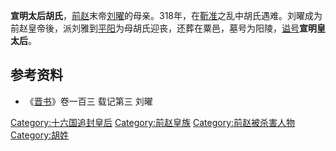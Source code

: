 {{noteTA
|1=zh-hans:靳准; zh-hant:靳準;
}}
'''宣明太后胡氏'''{{BD||？|318年||catIdx=H}}，[[前赵|前赵]]末帝[[刘曜|刘曜]]的母亲。318年，在[[靳准|靳准]]之乱中胡氏遇难。刘曜成为前赵皇帝後，派刘雅到[[平阳|平阳]]为母胡氏迎丧，还葬在粟邑，墓号为阳陵，[[谥号|谥号]]'''宣明皇太后'''。

== 参考资料 ==
*《[[晋书|晋书]]》卷一百三 载记第三 刘曜

{{十六国赵国及冉魏皇后}}  

[[Category:十六国追封皇后|Category:十六国追封皇后]]
[[Category:前赵皇族|Category:前赵皇族]]
[[Category:前赵被杀害人物|Category:前赵被杀害人物]]
[[Category:胡姓|Category:胡姓]]